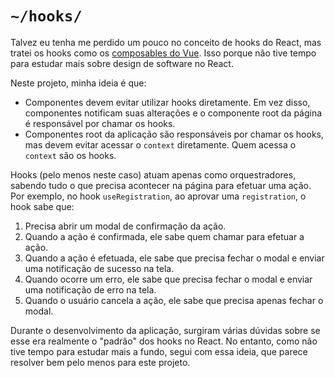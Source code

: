 # `~/hooks/`

Talvez eu tenha me perdido um pouco no conceito de hooks do React, mas tratei os hooks como os
[composables do Vue](https://vuejs.org/guide/reusability/composables.html). Isso porque não tive tempo para estudar
mais sobre design de software no React.

Neste projeto, minha ideia é que:

- Componentes devem evitar utilizar hooks diretamente. Em vez disso, componentes notificam suas alterações e o
  componente root da página é responsável por chamar os hooks.
- Componentes root da aplicação são responsáveis por chamar os hooks, mas devem evitar acessar o `context` diretamente.
  Quem acessa o `context` são os hooks.

Hooks (pelo menos neste caso) atuam apenas como orquestradores, sabendo tudo o que precisa acontecer na página para
efetuar uma ação. Por exemplo, no hook `useRegistration`, ao aprovar uma `registration`, o hook sabe que:

1. Precisa abrir um modal de confirmação da ação.
2. Quando a ação é confirmada, ele sabe quem chamar para efetuar a ação.
3. Quando a ação é efetuada, ele sabe que precisa fechar o modal e enviar uma notificação de sucesso na tela.
4. Quando ocorre um erro, ele sabe que precisa fechar o modal e enviar uma notificação de erro na tela.
5. Quando o usuário cancela a ação, ele sabe que precisa apenas fechar o modal.

Durante o desenvolvimento da aplicação, surgiram várias dúvidas sobre se esse era realmente o "padrão" dos hooks no
React. No entanto, como não tive tempo para estudar mais a fundo, segui com essa ideia, que parece resolver bem pelo menos para este projeto.
